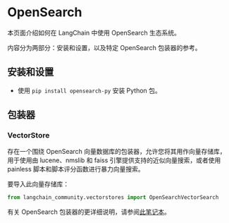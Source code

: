 # OpenSearch

本页面介绍如何在 LangChain 中使用 OpenSearch 生态系统。

内容分为两部分：安装和设置，以及特定 OpenSearch 包装器的参考。

## 安装和设置

- 使用 `pip install opensearch-py` 安装 Python 包。

## 包装器

### VectorStore

存在一个围绕 OpenSearch 向量数据库的包装器，允许您将其用作向量存储库，用于使用由 lucene、nmslib 和 faiss 引擎提供支持的近似向量搜索，或者使用 painless 脚本和脚本评分函数进行暴力向量搜索。

要导入此向量存储库：

```python
from langchain_community.vectorstores import OpenSearchVectorSearch
```

有关 OpenSearch 包装器的更详细说明，请参阅[此笔记本](/docs/integrations/vectorstores/opensearch)。